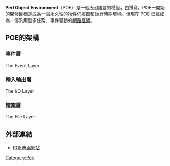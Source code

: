 {{expand|time=2009-08-08T13:49:09+00:00}}
{{unreferenced|time=2009-08-08T13:49:09+00:00}}
'''Perl Object Environment'''（POE）是一個[[Perl|Perl]]語言的模組，由{{link-en|Rocoo Caputo|Rocoo Caputo}}撰寫。POE一開始的開發目標是成為一個永久性的[[物件伺服器|物件伺服器]]和[[執行時期環境|執行時期環境]]。但現在 POE 已經成為一個汎用型多任務、事件驅動的[[網路框架|網路框架]]。

== POE的架構 ==
=== 事件層 ===
The Event Layer

=== 輸入輸出層 ===
The I/O Layer

=== 檔案層 ===
The File Layer

== 外部連結 ==
* [http://poe.perl.org/ POE專案網站]{{Wayback|url=http://poe.perl.org/ |date=20090731173117 }}

[[Category:Perl|Category:Perl]]
{{编程语言小作品}}